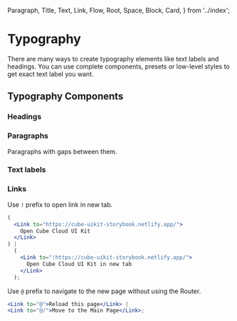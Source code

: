   Paragraph,
  Title,
  Text,
  Link,
  Flow,
  Root,
  Space,
  Block,
  Card,
} from '../index';

<Meta of={TypographyStories} />

# Typography

There are many ways to create typography elements like text labels and headings. You can use complete components, presets or low-level styles to get exact text label you want.

## Typography Components

### Headings

<Canvas>
  <Story of={TypographyStories.Presets} />
</Canvas>

### Paragraphs

Paragraphs with gaps between them.

<Canvas>
  <Story of={TypographyStories.Paragraph} />
</Canvas>

### Text labels

<Canvas>
  <Story of={TypographyStories.Text} />
</Canvas>

### Links

Use `!` prefix to open link in new tab.

```jsx
(
  <Link to="https://cube-uikit-storybook.netlify.app/">
    Open Cube Cloud UI Kit
  </Link>
) |
  (
    <Link to="!https://cube-uikit-storybook.netlify.app/">
      Open Cube Cloud UI Kit in new tab
    </Link>
  );
```

<Canvas>
  <Story of={TypographyStories.ExternalLink} />
</Canvas>

Use `@` prefix to navigate to the new page without using the Router.

```jsx
<Link to="@">Reload this page</Link> |
<Link to="@/">Move to the Main Page</Link>;
```

<Canvas>
  <Story of={TypographyStories.LinkWithoutUsingRouter} />
</Canvas>
